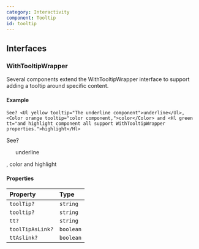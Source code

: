 ```yaml
---
category: Interactivity
component: Tooltip
id: tooltip
---
```


## Interfaces

### WithTooltipWrapper

Several components extend the WithTooltipWrapper interface to support adding a tooltip around specific content.

#### Example

```tsx
See? <Ul yellow tooltip="The underline component">underline</Ul>, <Color orange tooltip="color component,">color</Color> and <Hl green tt="and highlight component all support WithTooltipWrapper properties.">highlight</Hl>
```

See? <Ul yellow tooltip="The underline component">underline</Ul>, <Color orange tooltip="color component,">color</Color> and <Hl green tt="and highlight component all support WithTooltipWrapper properties.">highlight</Hl>

#### Properties

| Property         | Type      |
| :--------------- | :-------- |
| `toolTip?`       | `string`  |
| `tooltip?`       | `string`  |
| `tt?`            | `string`  |
| `toolTipAsLink?` | `boolean` |
| `ttAslink?`      | `boolean` |

